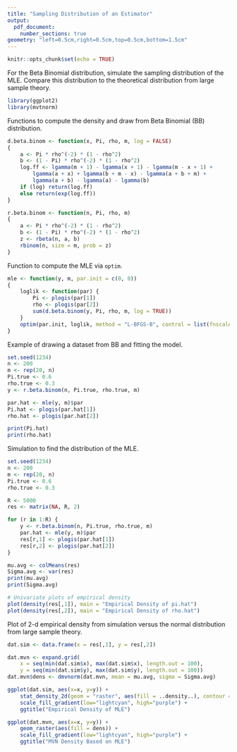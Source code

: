 ```yaml
---
title: "Sampling Distribution of an Estimator"
output:
  pdf_document:
    number_sections: true
geometry: "left=0.5cm,right=0.5cm,top=0.5cm,bottom=1.5cm"
---
```


```r
knitr::opts_chunk$set(echo = TRUE)
```

For the Beta Binomial distribution, simulate the sampling distribution of the MLE. Compare this distribution to the theoretical distribution from large sample theory.
``` r
library(ggplot2)
library(mvtnorm)
```

Functions to compute the density and draw from Beta Binomial (BB) distribution.
``` r
d.beta.binom <- function(x, Pi, rho, m, log = FALSE)
{
	a <- Pi * rho^(-2) * (1 - rho^2)
	b <- (1 - Pi) * rho^(-2) * (1 - rho^2)
	log.ff <- lgamma(m + 1) - lgamma(x + 1) - lgamma(m - x + 1) +
		lgamma(a + x) + lgamma(b + m - x) - lgamma(a + b + m) +
		lgamma(a + b) - lgamma(a) - lgamma(b)
	if (log) return(log.ff)
	else return(exp(log.ff))
}

r.beta.binom <- function(n, Pi, rho, m)
{
	a <- Pi * rho^(-2) * (1 - rho^2)
	b <- (1 - Pi) * rho^(-2) * (1 - rho^2)
	z <- rbeta(n, a, b)
	rbinom(n, size = m, prob = z)
}
```

Function to compute the MLE via `optim`.
``` r
mle <- function(y, m, par.init = c(0, 0))
{
	loglik <- function(par) {
		Pi <- plogis(par[1])
		rho <- plogis(par[2])
		sum(d.beta.binom(y, Pi, rho, m, log = TRUE))
	}
	optim(par.init, loglik, method = "L-BFGS-B", control = list(fnscale = -1))	
}
```

Example of drawing a dataset from BB and fitting the model.
``` r
set.seed(1234)
n <- 200
m <- rep(20, n)
Pi.true <- 0.6
rho.true <- 0.3
y <- r.beta.binom(n, Pi.true, rho.true, m)

par.hat <- mle(y, m)$par
Pi.hat <- plogis(par.hat[1])
rho.hat <- plogis(par.hat[2])

print(Pi.hat)
print(rho.hat)
```

Simulation to find the distribution of the MLE.
``` r
set.seed(1234)
n <- 200
m <- rep(20, n)
Pi.true <- 0.6
rho.true <- 0.3

R <- 5000
res <- matrix(NA, R, 2)

for (r in 1:R) {
	y <- r.beta.binom(n, Pi.true, rho.true, m)
	par.hat <- mle(y, m)$par
	res[r,1] <- plogis(par.hat[1])
	res[r,2] <- plogis(par.hat[2])
}
```

``` r
mu.avg <- colMeans(res)
Sigma.avg <- var(res)
print(mu.avg)
print(Sigma.avg)

# Univariate plots of empirical density
plot(density(res[,1]), main = "Empirical Density of pi.hat")
plot(density(res[,2]), main = "Empirical Density of rho.hat")
```

Plot of 2-d empirical density from simulation versus the normal distribution from large sample theory.
``` r
dat.sim <- data.frame(x = res[,1], y = res[,2])

dat.mvn <- expand.grid(
	x = seq(min(dat.sim$x), max(dat.sim$x), length.out = 100),
	y = seq(min(dat.sim$y), max(dat.sim$y), length.out = 100))
dat.mvn$dens <- dmvnorm(dat.mvn, mean = mu.avg, sigma = Sigma.avg)

ggplot(dat.sim, aes(x=x, y=y)) + 
	stat_density_2d(geom = "raster", aes(fill = ..density..), contour = FALSE) +
	scale_fill_gradient(low="lightcyan", high="purple") +
	ggtitle("Empirical Density of MLE")

ggplot(dat.mvn, aes(x=x, y=y)) + 
    geom_raster(aes(fill = dens)) +
	scale_fill_gradient(low="lightcyan", high="purple") +
	ggtitle("MVN Density Based on MLE")
```

